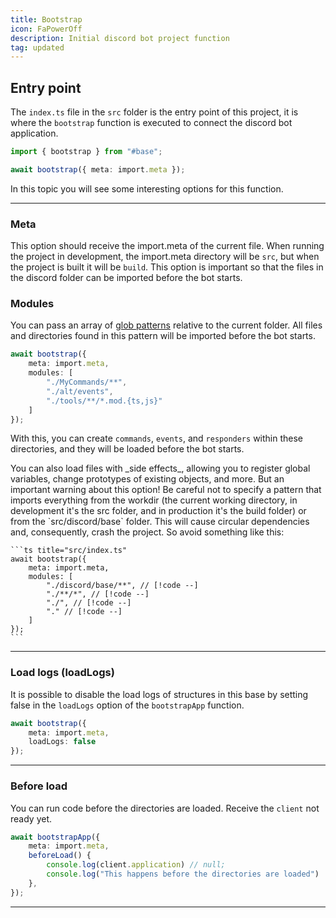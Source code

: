 ```yaml
---
title: Bootstrap
icon: FaPowerOff
description: Initial discord bot project function
tag: updated
---
```


## Entry point

The `index.ts` file in the `src` folder is the entry point of this project, it is where the `bootstrap` function is executed to connect the discord bot application.

```ts title="src/index.ts"
import { bootstrap } from "#base";

await bootstrap({ meta: import.meta });
```
In this topic you will see some interesting options for this function.

---

### Meta

This option should receive the import.meta of the current file. When running the project in development, the import.meta directory will be `src`, but when the project is built it will be `build`.
This option is important so that the files in the discord folder can be imported before the bot starts.

### Modules

You can pass an array of [glob patterns](https://en.wikipedia.org/wiki/Glob_(programming)) relative to the current folder. All files and directories found in this pattern will be imported before the bot starts.

```ts title="src/index.ts"
await bootstrap({ 
    meta: import.meta,
    modules: [
        "./MyCommands/**", 
        "./alt/events", 
        "./tools/**/*.mod.{ts,js}"
    ]
});
```

With this, you can create `commands`, `events`, and `responders` within these directories, and they will be loaded before the bot starts.

<Callout type="info">
You can also load files with _side effects_, allowing you to register global variables, change prototypes of existing objects, and more.
</Callout>

<Callout type="danger">
    But an important warning about this option! Be careful not to specify a pattern that imports everything from the workdir (the current working directory, in development it's the src folder, and in production it's the build folder) or from the `src/discord/base` folder. This will cause circular dependencies and, consequently, crash the project.
    So avoid something like this:

    ```ts title="src/index.ts"
    await bootstrap({
        meta: import.meta,
        modules: [
            "./discord/base/**", // [!code --]
            "./**/*", // [!code --]
            "./", // [!code --]
            "." // [!code --]
        ]
    });
    ```
</Callout>

---

### Load logs (loadLogs)

It is possible to disable the load logs of structures in this base by setting false in the `loadLogs` option of the `bootstrapApp` function.

```ts title="src/index.ts"
await bootstrap({ 
    meta: import.meta,
    loadLogs: false
});
```

---

### Before load

You can run code before the directories are loaded. Receive the `client` not ready yet.

```ts title="src/index.ts"
await bootstrapApp({ 
    meta: import.meta,
    beforeLoad() {
        console.log(client.application) // null;
        console.log("This happens before the directories are loaded")
    },
});
```

---